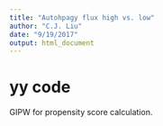 ```yaml
---
title: "Autohpagy flux high vs. low"
author: "C.J. Liu"
date: "9/19/2017"
output: html_document
---
```


# yy code

GIPW for propensity score calculation.
